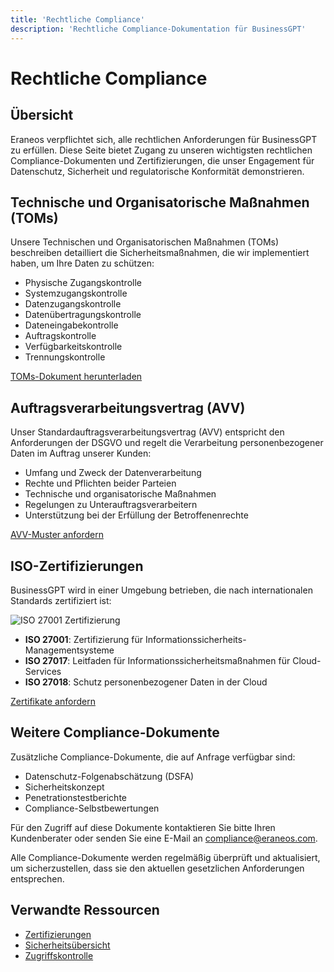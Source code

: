 ```yaml
---
title: 'Rechtliche Compliance'
description: 'Rechtliche Compliance-Dokumentation für BusinessGPT'
---
```


# Rechtliche Compliance

## Übersicht

Eraneos verpflichtet sich, alle rechtlichen Anforderungen für BusinessGPT zu erfüllen. Diese Seite bietet Zugang zu unseren wichtigsten rechtlichen Compliance-Dokumenten und Zertifizierungen, die unser Engagement für Datenschutz, Sicherheit und regulatorische Konformität demonstrieren.

## Technische und Organisatorische Maßnahmen (TOMs)

Unsere Technischen und Organisatorischen Maßnahmen (TOMs) beschreiben detailliert die Sicherheitsmaßnahmen, die wir implementiert haben, um Ihre Daten zu schützen:

- Physische Zugangskontrolle
- Systemzugangskontrolle
- Datenzugangskontrolle
- Datenübertragungskontrolle
- Dateneingabekontrolle
- Auftragskontrolle
- Verfügbarkeitskontrolle
- Trennungskontrolle

[TOMs-Dokument herunterladen](https://eraneos.com/downloads/BusinessGPT-TOMs.pdf)

## Auftragsverarbeitungsvertrag (AVV)

Unser Standardauftragsverarbeitungsvertrag (AVV) entspricht den Anforderungen der DSGVO und regelt die Verarbeitung personenbezogener Daten im Auftrag unserer Kunden:

- Umfang und Zweck der Datenverarbeitung
- Rechte und Pflichten beider Parteien
- Technische und organisatorische Maßnahmen
- Regelungen zu Unterauftragsverarbeitern
- Unterstützung bei der Erfüllung der Betroffenenrechte

[AVV-Muster anfordern](mailto:compliance@eraneos.com?subject=AVV%20Anfrage)

## ISO-Zertifizierungen

BusinessGPT wird in einer Umgebung betrieben, die nach internationalen Standards zertifiziert ist:

<Frame>
  <img src="/images/iso-27001.png" alt="ISO 27001 Zertifizierung" />
</Frame>

- **ISO 27001**: Zertifizierung für Informationssicherheits-Managementsysteme
- **ISO 27017**: Leitfaden für Informationssicherheitsmaßnahmen für Cloud-Services
- **ISO 27018**: Schutz personenbezogener Daten in der Cloud

[Zertifikate anfordern](mailto:compliance@eraneos.com?subject=ISO%20Zertifikate%20Anfrage)

## Weitere Compliance-Dokumente

Zusätzliche Compliance-Dokumente, die auf Anfrage verfügbar sind:

- Datenschutz-Folgenabschätzung (DSFA)
- Sicherheitskonzept
- Penetrationstestberichte
- Compliance-Selbstbewertungen

Für den Zugriff auf diese Dokumente kontaktieren Sie bitte Ihren Kundenberater oder senden Sie eine E-Mail an [compliance@eraneos.com](mailto:compliance@eraneos.com).

<Note>
  Alle Compliance-Dokumente werden regelmäßig überprüft und aktualisiert, um sicherzustellen, dass sie den aktuellen gesetzlichen Anforderungen entsprechen.
</Note>

## Verwandte Ressourcen

- [Zertifizierungen](/compliance/certifications)
- [Sicherheitsübersicht](/security/overview)
- [Zugriffskontrolle](/security/access-control)